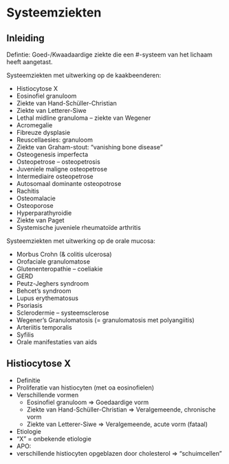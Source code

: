 # Systeemziekten
## Inleiding
Defintie: Goed-/Kwaadaardige ziekte die een #-systeem van het lichaam heeft aangetast.

Systeemziekten met uitwerking op de kaakbeenderen: 

-	Histiocytose X
-	Eosinofiel granuloom
-	Ziekte van Hand-Schüller-Christian
-	Ziekte van Letterer-Siwe
-	Lethal midline granuloma – ziekte van Wegener
-	Acromegalie
-	Fibreuze dysplasie
-	Reuscellaesies: granuloom
-	Ziekte van Graham-stout: “vanishing bone disease”
-	Osteogenesis imperfecta
-	Osteopetrose – osteopetrosis
-	Juveniele maligne osteopetrose
  - Intermediaire osteopetrose
  - Autosomaal dominante osteopotrose
-	Rachitis
-	Osteomalacie
-	Osteoporose
-	Hyperparathyroidie
-	Ziekte van Paget
-	Systemische juveniele rheumatoïde arthritis

Systeemziekten met uitwerking op de orale mucosa:

-	Morbus Crohn (& colitis ulcerosa)
-	Orofaciale granulomatose
-	Glutenenteropathie – coeliakie
-	GERD
-	Peutz-Jeghers syndroom
-	Behcet’s syndroom
-	Lupus erythematosus
-	Psoriasis
-	Sclerodermie – systeemsclerose
-	Wegener’s Granulomatosis (= granulomatosis met polyangiitis)
-	Arteriitis temporalis
-	Syfilis
-	Orale manifestaties van aids

## Histiocytose X
-	Definitie
  -	Proliferatie van histiocyten (met oa eosinofielen)
- Verschillende vormen
  - Eosinofiel granuloom	=> Goedaardige vorm
  - Ziekte van Hand-Schüller-Christian => Veralgemeende, chronische vorm
  - Ziekte van Letterer-Siwe => Veralgemeende, acute vorm (fataal)
-	Etiologie
  - “X” = onbekende etiologie
-	APO:
  -	verschillende histiocyten opgeblazen door cholesterol => “schuimcellen”


